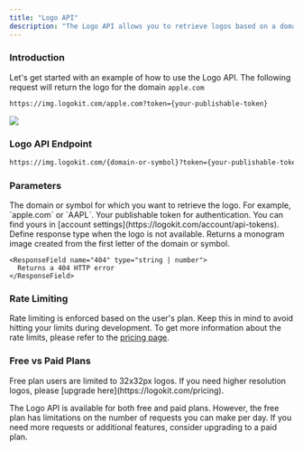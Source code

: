 ```yaml
---
title: "Logo API"
description: "The Logo API allows you to retrieve logos based on a domain or symbol, providing both high-quality images and fallback options when a logo is not available."
---
```


### Introduction

Let's get started with an example of how to use the Logo API. The following request will return the logo for the domain `apple.com`

```md
https://img.logokit.com/apple.com?token={your-publishable-token}
```

<Frame>
  <img src="/images/apple.png" />
</Frame>

### Logo API Endpoint

```bash Request
https://img.logokit.com/{domain-or-symbol}?token={your-publishable-token}
```

### Parameters

<ResponseField name="domain-or-symbol" type="string" required>
  The domain or symbol for which you want to retrieve the logo. For example,
  `apple.com` or `AAPL`.
</ResponseField>

<ResponseField name="token" type="string" required>
  Your publishable token for authentication. You can find yours in [account
  settings](https://logokit.com/account/api-tokens).
</ResponseField>

<ResponseField name="fallback" type="string" default="monogram">
  Define response type when the logo is not available.
  <Expandable title="values">
    <ResponseField name="monogram" type="string">
      Returns a monogram image created from the first letter of the domain or symbol.
    </ResponseField>

    <ResponseField name="404" type="string | number">
      Returns a 404 HTTP error
    </ResponseField>

  </Expandable>
</ResponseField>

### Rate Limiting

Rate limiting is enforced based on the user's plan. Keep this in mind to avoid hitting your limits during development. To get
more information about the rate limits, please refer to the [pricing page](https://logokit.com/pricing).

### Free vs Paid Plans

<Warning>
  Free plan users are limited to 32x32px logos. If you need higher resolution
  logos, please [upgrade here](https://logokit.com/pricing).
</Warning>

The Logo API is available for both free and paid plans. However, the free plan has limitations on the number of requests you can make per day. If you need more requests or additional features, consider upgrading to a paid plan.
